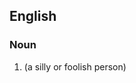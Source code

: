 ==English==

===Noun===
{{en-noun|silly billies}}

# {{alternative spelling of|Silly Billy|lang=en}} (a silly or foolish person)